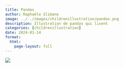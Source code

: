 ```yaml
---
title: Pandas
author: Raphaële Slimane
image: ../../images/childrenillustration/pandas.png
description: Illustration de pandas qui lisent
categories: [childrenillustration]
date: 2024-01-14
format:
  html:
    page-layout: full
---
```


![](../../images/childrenillustration/pandas.png)

